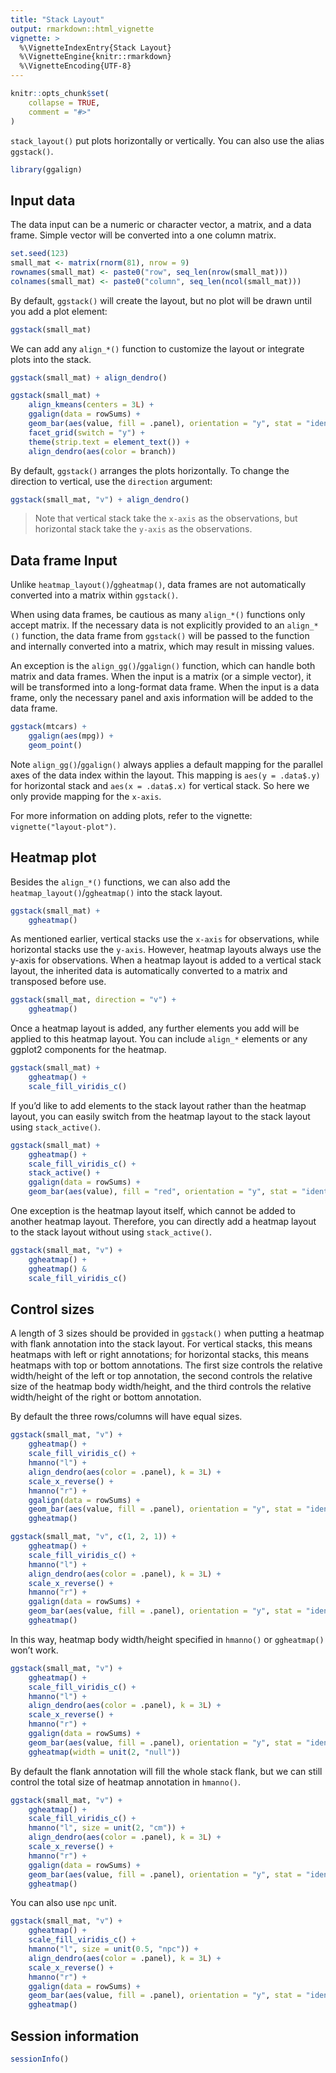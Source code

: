 ```yaml
---
title: "Stack Layout"
output: rmarkdown::html_vignette
vignette: >
  %\VignetteIndexEntry{Stack Layout}
  %\VignetteEngine{knitr::rmarkdown}
  %\VignetteEncoding{UTF-8}
---
```


```r
knitr::opts_chunk$set(
    collapse = TRUE,
    comment = "#>"
)
```

`stack_layout()` put plots horizontally or vertically. You can also use the
alias `ggstack()`.

```r
library(ggalign)
```

## Input data 
The data input can be a numeric or character vector, a matrix, and a data frame.
Simple vector will be converted into a one column matrix.

```r
set.seed(123)
small_mat <- matrix(rnorm(81), nrow = 9)
rownames(small_mat) <- paste0("row", seq_len(nrow(small_mat)))
colnames(small_mat) <- paste0("column", seq_len(ncol(small_mat)))
```

By default, `ggstack()` will create the layout, but no plot will be drawn until
you add a plot element:
```r
ggstack(small_mat)
```

We can add any `align_*()` function to customize the layout or integrate plots
into the stack. 
```r
ggstack(small_mat) + align_dendro()
```

```r
ggstack(small_mat) +
    align_kmeans(centers = 3L) +
    ggalign(data = rowSums) +
    geom_bar(aes(value, fill = .panel), orientation = "y", stat = "identity") +
    facet_grid(switch = "y") +
    theme(strip.text = element_text()) +
    align_dendro(aes(color = branch))
```

By default, `ggstack()` arranges the plots horizontally. To change the direction
to vertical, use the `direction` argument: 
```r
ggstack(small_mat, "v") + align_dendro()
```

>Note that vertical stack take the `x-axis` as the observations, but horizontal
stack take the `y-axis` as the observations.

## Data frame Input
Unlike `heatmap_layout()`/`ggheatmap()`, data frames are not automatically
converted into a matrix within `ggstack()`.

When using data frames, be cautious as many `align_*()` functions only accept
matrix. If the necessary data is not explicitly provided to an `align_*()`
function, the data frame from `ggstack()` will be passed to the function and
internally converted into a matrix, which may result in missing values. 

An exception is the `align_gg()`/`ggalign()` function, which can handle both
matrix and data frames. When the input is a matrix (or a simple vector), it will
be transformed into a long-format data frame. When the input is a data frame,
only the necessary panel and axis information will be added to the data frame.

```r
ggstack(mtcars) +
    ggalign(aes(mpg)) +
    geom_point()
```

Note `align_gg()`/`ggalign()` always applies a default mapping for the parallel
axes of the data index within the layout. This mapping is `aes(y = .data$.y)`
for horizontal stack and `aes(x = .data$.x)` for vertical stack. So here we only
provide mapping for the `x-axis`.

For more information on adding plots, refer to the vignette:
`vignette("layout-plot")`.

## Heatmap plot
Besides the `align_*()` functions, we can also add the
`heatmap_layout()`/`ggheatmap()` into the stack layout.

```r
ggstack(small_mat) +
    ggheatmap()
```

As mentioned earlier, vertical stacks use the `x-axis` for observations, while
horizontal stacks use the `y-axis`. However, heatmap layouts always use the y-axis
for observations. When a heatmap layout is added to a vertical stack layout, the
inherited data is automatically converted to a matrix and transposed before use. 
```r
ggstack(small_mat, direction = "v") +
    ggheatmap()
```

Once a heatmap layout is added, any further elements you add will be applied to
this heatmap layout. You can include `align_*` elements or any ggplot2
components for the heatmap. 

```r
ggstack(small_mat) +
    ggheatmap() +
    scale_fill_viridis_c()
```

If you'd like to add elements to the stack layout rather than the heatmap
layout, you can easily switch from the heatmap layout to the stack layout using
`stack_active()`. 
```r
ggstack(small_mat) +
    ggheatmap() +
    scale_fill_viridis_c() +
    stack_active() +
    ggalign(data = rowSums) +
    geom_bar(aes(value), fill = "red", orientation = "y", stat = "identity")
```

One exception is the heatmap layout itself, which cannot be added to another
heatmap layout. Therefore, you can directly add a heatmap layout to the stack
layout without using `stack_active()`. 
```r
ggstack(small_mat, "v") +
    ggheatmap() +
    ggheatmap() &
    scale_fill_viridis_c()
```

## Control sizes
A length of 3 sizes should be provided in `ggstack()` when putting a heatmap
with flank annotation into the stack layout. For vertical stacks, this means
heatmaps with left or right annotations; for horizontal stacks, this means
heatmaps with top or bottom annotations. The first size controls the relative
width/height of the left or top annotation, the second controls the relative
size of the heatmap body width/height, and the third controls the relative
width/height of the right or bottom annotation. 

By default the three rows/columns will have equal sizes.
```r
ggstack(small_mat, "v") +
    ggheatmap() +
    scale_fill_viridis_c() +
    hmanno("l") +
    align_dendro(aes(color = .panel), k = 3L) +
    scale_x_reverse() +
    hmanno("r") +
    ggalign(data = rowSums) +
    geom_bar(aes(value, fill = .panel), orientation = "y", stat = "identity") +
    ggheatmap()
```

```r
ggstack(small_mat, "v", c(1, 2, 1)) +
    ggheatmap() +
    scale_fill_viridis_c() +
    hmanno("l") +
    align_dendro(aes(color = .panel), k = 3L) +
    scale_x_reverse() +
    hmanno("r") +
    ggalign(data = rowSums) +
    geom_bar(aes(value, fill = .panel), orientation = "y", stat = "identity") +
    ggheatmap()
```

In this way, heatmap body width/height specified in `hmanno()` or `ggheatmap()`
won't work.
```r
ggstack(small_mat, "v") +
    ggheatmap() +
    scale_fill_viridis_c() +
    hmanno("l") +
    align_dendro(aes(color = .panel), k = 3L) +
    scale_x_reverse() +
    hmanno("r") +
    ggalign(data = rowSums) +
    geom_bar(aes(value, fill = .panel), orientation = "y", stat = "identity") +
    ggheatmap(width = unit(2, "null"))
```

By default the flank annotation will fill the whole stack flank, but we can
still control the total size of heatmap annotation in `hmanno()`. 
```r
ggstack(small_mat, "v") +
    ggheatmap() +
    scale_fill_viridis_c() +
    hmanno("l", size = unit(2, "cm")) +
    align_dendro(aes(color = .panel), k = 3L) +
    scale_x_reverse() +
    hmanno("r") +
    ggalign(data = rowSums) +
    geom_bar(aes(value, fill = .panel), orientation = "y", stat = "identity") +
    ggheatmap()
```

You can also use `npc` unit.
```r
ggstack(small_mat, "v") +
    ggheatmap() +
    scale_fill_viridis_c() +
    hmanno("l", size = unit(0.5, "npc")) +
    align_dendro(aes(color = .panel), k = 3L) +
    scale_x_reverse() +
    hmanno("r") +
    ggalign(data = rowSums) +
    geom_bar(aes(value, fill = .panel), orientation = "y", stat = "identity") +
    ggheatmap()
```

## Session information
```r
sessionInfo()
```
